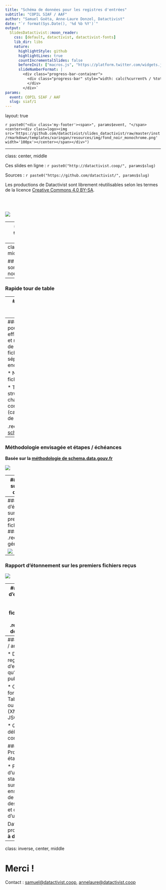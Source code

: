 ```yaml
---
title: "Schéma de données pour les registres d'entrées"
subtitle: "COPIL SIAF / AAF"
author: "Samuel Goëta, Anne-Laure Donzel, Datactivist"
date: "`r format(Sys.Date(), '%d %b %Y')`"
output:
  SlidesDatactivist::moon_reader:
    css: [default, datactivist, datactivist-fonts]
    lib_dir: libs
    nature:
      highlightStyle: github
      highlightLines: true
      countIncrementalSlides: false
      beforeInit: ["macros.js", "https://platform.twitter.com/widgets.js"]
      slideNumberFormat: |
        <div class="progress-bar-container">
          <div class="progress-bar" style="width: calc(%current% / %total% * 100%);">
          </div>
        </div>`
params:
  event: COPIL SIAF / AAF
  slug: siaf/1
---
```


layout: true

<style>
.remark-slide-number {
  position: inherit;
}

.remark-slide-number .progress-bar-container {
  position: absolute;
  bottom: 0;
  height: 4px;
  display: block;
  left: 0;
  right: 0;
}

.remark-slide-number .progress-bar {
  height: 100%;
  background-color: #e95459;
}

</style>


`r paste0("<div class='my-footer'><span>", params$event, "</span> <center><div class=logo><img src='https://github.com/datactivist/slides_datactivist/raw/master/inst/rmarkdown/templates/xaringan/resources/img/fond_noir_monochrome.png' width='100px'></center></span></div>")` 


---

class: center, middle

Ces slides en ligne : `r paste0("http://datactivist.coop/", params$slug)`

Sources : `r paste0("https://github.com/datactivist/", params$slug)`


Les productions de Datactivist sont librement réutilisables selon les termes de la licence [Creative Commons 4.0 BY-SA](https://creativecommons.org/licenses/by-sa/4.0/legalcode.fr).

<BR>
<BR>

![](https://mirrors.creativecommons.org/presskit/buttons/88x31/png/by-sa.png)


---
### Qui sommes nous ?

Datactivist est un .red[**pure player de l’open data**] créé en 2016, par Samuel Goëta et Joël Gombin. Se positionnant sur .red[**toutes les étapes du travail d’ouverture des données**], Datactivist travaille tant avec les producteurs de données qu’avec les réutilisateurs dans ses activités :

- Conseil sur les .red[**stratégies d’ouverture de données**] : nous aidons les organisations dans la conception et la mise en œuvre de leur stratégie d’ouverture de données.


- .red[**Accompagnement dans la réutilisation de données ouvertes**] : nous aidons les organisations à utiliser les données au quotidien. 

- .red[**Sensibilisation et formation à la donnée**] : nous formons à la culture générale des données, nous enseignons les grands principes et bonnes pratiques de l'open data et nous introduisons à la data science. 

- .red[**Médiation de données**] : nous organisons des hackathons, des open data camps, des expéditions de données...

???

La médiation de données est aussi fondamentalement une animation de communauté(s). 

---
class:inverse, middle,center


## Qui sommes nous ? 

--

### Rapide tour de table

---
### Rappel de la demande et objectifs

* Définir un schéma de données pour la publication en open data des registres d'entrées

* Réfléchir aux utilisations et visualisations possibles

.red[**Pourquoi réaliser un standard ?**]

* Permet de mieux documenter les jeux de données

* Permet d'harmoniser les jeux de données

* Permet de faciliter l'exploitation des jeux de données (agrégation, consolidation, traitements automatisés)

---
### Préconisations pour un schéma efficace
* Définition et respect de règles de formatage des fichiers (format, séparateur, encodage)

* Nommage des fichiers normalisés

* Travail sur la structures des champs (nom) et le contenu des champs (cardinalité et type de contenu)

.red[[**Exemple** sur schema.data.gouv.fr](https://schema.data.gouv.fr/metis-reseaux/infos-travaux/latest.html)] 


---
### Méthodologie envisagée et étapes / échéances

**Basée sur la [méthodologie de schema.data.gouv.fr](https://guides.etalab.gouv.fr/producteurs-schemas/#a-qui-s-adresse-ce-guide)**

![](etape.png)

---
### Atelier sur les cas d'usages

![](Cas_d'usage.png)
---
### Rapport d'étonnement sur les premiers fichiers reçus
### .red[Analyse générale]

![](bilan_etonnement1.png)
---
### Rapport d'étonnement sur les premiers fichiers reçus

[![](airtable.png)](https://airtable.com/shreFmJJ97QRDYmKf)

---
### Rapport d'étonnement sur les premiers fichiers reçus
### .red[Analyse des fichiers]

* Peu d'usage de nomenclature

* Problématique des dates

* Une centaine de champs différents...mais des grandes familles qui se dégagent

* La plupart des champs sont des champs textuels

---
### Questions / arbitrages

* Définir le registre d'entrée tel qu'il doit être publié

* Choix du format ? Tabulaire (csv) ou relationnel (XML ou JSON) ?

* Quand débuter la concertation ? 

### Prochaines étapes

* Présentation d'une v0.1 du standard fondé sur les enseignements de l'analyse des données et des cas d'usage

Date du prochain copil **à définir**
---
class: inverse, center, middle

# Merci !

Contact : [samuel@datactivist.coop](mailto:samuel@datactivist.coop), [annelaure@datactivist.coop](mailto:annelaure@datactivist.coop)


